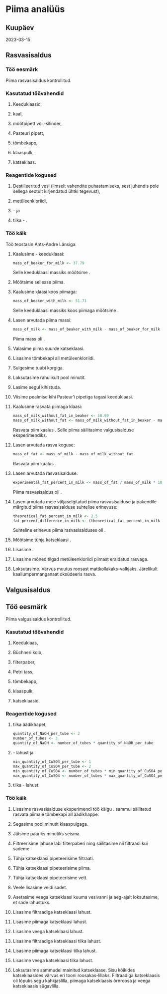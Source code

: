 # Piima analüüs

## Kuupäev

2023-03-15

## Rasvasisaldus

### Töö eesmärk

Piima rasvasisaldus kontrollitud.

### Kasutatud töövahendid

1. Keeduklaasid,

2. kaal,

3. mõõtpipett või -silinder,

4. Pasteuri pipett,

5. tõmbekapp,

6. klaaspulk,

7. katseklaas.

### Reagentide kogused

1. Destilleeritud vesi (ilmselt vahendite puhastamiseks, sest juhendis pole sellega seotult kirjendatud ühtki tegevust),

2. \qty{10}{\ml} metüleenkloriidi,

3. \qty{2}{\ml} \num{5}-\unit{\percent} \ce{Na2CO3} ja

4. \numrange{2}{3} tilka \num{0,5}-\unit{\percent} \ce{KMnO4}.

### Töö käik

Töö teostasin Ants-Andre Länsiga:

1.  Kaalusime \num{50}-\unit{\ml} keeduklaasi:

    ```r
    mass_of_beaker_for_milk <- 37.79

    ```

    Selle keeduklaasi massiks mõõtsime \qty{`r as.character(mass_of_beaker_for_milk)`}{\g}.
    
2. Mõõtsime sellesse \qty{15}{\ml} piima.

3.  Kaalusime klaasi koos piimaga:

    ```r
    mass_of_beaker_with_milk <- 51.71

    ```

    Selle keeduklaasi massiks koos piimaga mõõtsime \qty{`r as.character(mass_of_beaker_with_milk)`}{\g}.
   
4.  Lasen arvutada piima massi:

    ```r
    mass_of_milk <- mass_of_beaker_with_milk - mass_of_beaker_for_milk
    
    ```
    
    Piima mass oli \qty{`r as.character(mass_of_milk)`}{\g}.
    
5.  Valasime piima suurde katseklaasi.

6. Lisasime tõmbekapi all metüleenkloriidi.

7. Sulgesime tuubi korgiga.

8. Loksutasime rahulikult pool minutit.

9. Lasime segul kihistuda.

10. Viisime pealmise kihi Pasteur'i pipetiga tagasi keeduklaasi.

[]{#rasvata-piim}

11. Kaalusime rasvata piimaga klaasi:

    ```r
    mass_of_milk_without_fat_in_beaker <- 50.99
    mass_of_milk_without_fat <- mass_of_milk_without_fat_in_beaker - mass_of_beaker_for_milk
    
    ```
    
    Rasvata piim kaalus \qty{`r as.character(mass_of_milk_without_fat)`}{\g}. Selle piima säilitasime [valgusisalduse]{#valgusisaldus} eksperimendiks.
    
12. Lasen arvutada rasva koguse:

    ```r
    mass_of_fat <- mass_of_milk - mass_of_milk_without_fat
    
    ```
    
    Rasvata piim kaalus \qty{`r as.character(signif(mass_of_fat, digits = 5))`}{\g}.
    
13. Lasen arvutada rasvasisalduse:

    ```r
    experimental_fat_percent_in_milk <- mass_of_fat / mass_of_milk * 100
    
    ```
    
    Piima rasvasisaldus oli \qty{`r as.character(signif(experimental_fat_percent_in_milk, digits = 3))`}{\percent}.

14. Lasen arvutada meie väljaselgitatud piima rasvasisalduse ja pakendile märgitud piima rasvasisalduse suhtelise erinevuse:

    ```r
    theoretical_fat_percent_in_milk <- 2.5
    fat_percent_difference_in_milk <- (theoretical_fat_percent_in_milk - experimental_fat_percent_in_milk) / theoretical_fat_percent_in_milk
    
    ```
    
    Suhteline erinevus piima rasvasisalduses oli \num{`r as.character(signif(fat_percent_difference_in_milk, digits = 2))`}.
    
15. Mõõtsime tühja katseklaasi \ce{Na2CO3}.

16. Lisasime \ce{KMnO4}.

17. Lisasime mõned tilgad metüleenkloriidi piimast eraldatud rasvaga.

18. Loksutasime. Värvus muutus roosast mattkollakaks-valkjaks. Järelikult kaaliumpermanganaat oksüdeeris rasva.

[]{#valgusisaldus}

## Valgusisaldus

## Töö eesmärk

Piima valgusisaldus kontrollitud.

### Kasutatud töövahendid

1. Keeduklaas,

2. Büchneri kolb,

3. filterpaber,

4. Petri tass,

5. tõmbekapp,

6. klaaspulk,

7. katseklaasid.

### Reagentide kogused

1.  \num{30} tilka äädikhapet,

    ```r
    quantity_of_NaOH_per_tube <- 2
    number_of_tubes <- 3
    quantity_of_NaOH <- number_of_tubes * quantity_of_NaOH_per_tube
    
    ```

2.  \qty{`r as.character(quantity_of_NaOH)`}{\ml} \num{30}-\unit{\percent} \ce{NaOH} lahust ja

    ```r
    min_quantity_of_CuSO4_per_tube <- 1
    max_quantity_of_CuSO4_per_tube <- 2
    min_quantity_of_CuSO4 <- number_of_tubes * min_quantity_of_CuSO4_per_tube
    max_quantity_of_CuSO4 <- number_of_tubes * max_quantity_of_CuSO4_per_tube
    
    ```
    
3. \numrange{`r as.character(min_quantity_of_CuSO4)`}{`r as.character(max_quantity_of_CuSO4)`} tilka \num{2}-\unit{\percent} \ce{CuSO4} lahust.

### Töö käik

1. Lisasime rasvasisalduse eksperimendi töö käigu [\num{11}. sammul]{#rasvata-piim} säilitatud rasvata piimale tõmbekapi all äädikhappe.

2. Segasime pool minutit klaaspulgaga.

3. Jätsime paariks minutiks seisma.

4. Filtreerisime lahuse läbi filterpaberi ning säilitasime nii filtraadi kui sademe.

5. Tühja katseklaasi pipeteerisime \qty{2}{\ml} filtraati.

6. Tühja katseklaasi pipeteerisime \qty{2}{\ml} piima.

7. Tühja katseklaasi pipeteerisime \qty{2}{\ml} vett.

8. Veele lisasime veidi sadet.

9. Asetasime veega katseklaasi kuuma vesivanni ja aeg-ajalt loksutasime, et sade lahustuks.

10. Lisasime filtraadiga katseklaasi \qty{`r as.character(quantity_of_NaOH_per_tube)`}{\ml} \ce{NaOH} lahust.

11. Lisasime piimaga katseklaasi \qty{`r as.character(quantity_of_NaOH_per_tube)`}{\ml} \ce{NaOH} lahust.

12. Lisasime veega katseklaasi \qty{`r as.character(quantity_of_NaOH_per_tube)`}{\ml} \ce{NaOH} lahust.

13. Lisasime filtraadiga katseklaasi \numrange{`r as.character(min_quantity_of_CuSO4_per_tube)`}{`r as.character(max_quantity_of_CuSO4_per_tube)`} tilka \ce{CuSO4} lahust.

14. Lisasime piimaga katseklaasi \numrange{`r as.character(min_quantity_of_CuSO4_per_tube)`}{`r as.character(max_quantity_of_CuSO4_per_tube)`} tilka \ce{CuSO4} lahust.

15. Lisasime veega katseklaasi \numrange{`r as.character(min_quantity_of_CuSO4_per_tube)`}{`r as.character(max_quantity_of_CuSO4_per_tube)`} tilka \ce{CuSO4} lahust.

16. Loksutasime sammudel \numrange{5}{7} mainitud katseklaase. Sisu kõikides katseklaasides värvus eri tooni roosakas-lillaks. Filtraadiga katseklaasis oli lõpuks segu kahkjaslilla, piimaga katseklaasis õrnroosa ja veega katseklaasis sügavlilla.

